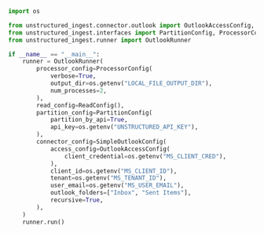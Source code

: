 ```python Python
import os

from unstructured_ingest.connector.outlook import OutlookAccessConfig, SimpleOutlookConfig
from unstructured_ingest.interfaces import PartitionConfig, ProcessorConfig, ReadConfig
from unstructured_ingest.runner import OutlookRunner

if __name__ == "__main__":
    runner = OutlookRunner(
        processor_config=ProcessorConfig(
            verbose=True,
            output_dir=os.getenv("LOCAL_FILE_OUTPUT_DIR"),
            num_processes=2,
        ),
        read_config=ReadConfig(),
        partition_config=PartitionConfig(
            partition_by_api=True,
            api_key=os.getenv("UNSTRUCTURED_API_KEY"),
        ),
        connector_config=SimpleOutlookConfig(
            access_config=OutlookAccessConfig(
                client_credential=os.getenv("MS_CLIENT_CRED"),
            ),
            client_id=os.getenv("MS_CLIENT_ID"),
            tenant=os.getenv("MS_TENANT_ID"),
            user_email=os.getenv("MS_USER_EMAIL"),
            outlook_folders=["Inbox", "Sent Items"],
            recursive=True,
        ),
    )
    runner.run()
```
